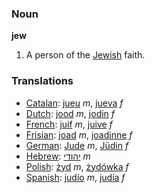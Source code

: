 ===Noun===

'''jew'''

#A person of the [[Jewish]] faith.

=== Translations ===
*[[Catalan]]: [[jueu]] ''m'', [[jueva]] ''f''
*[[Dutch]]: [[jood]] ''m'', [[jodin]] ''f''
*[[French]]: [[juif]] ''m'', [[juive]] ''f''
*[[Frisian]]: [[joad]] ''m'', [[joadinne]] ''f''
*[[German]]: [[Jude]] ''m'', [[Jüdin]] ''f''
*[[Hebrew]]: [[יהודי]] ''m''
*[[Polish]]: [[żyd]] ''m'', [[żydówka]] ''f''
*[[Spanish]]: [[judío]] ''m'', [[judía]] ''f''